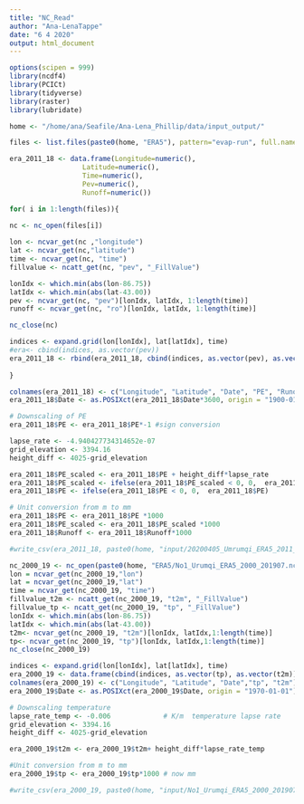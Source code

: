 ```yaml
---
title: "NC_Read"
author: "Ana-LenaTappe"
date: "6 4 2020"
output: html_document
---
```

```r
options(scipen = 999)   
library(ncdf4)
library(PCICt)
library(tidyverse)
library(raster)
library(lubridate)

home <- "/home/ana/Seafile/Ana-Lena_Phillip/data/input_output/"
```

```r
files <- list.files(paste0(home, "ERA5"), pattern="evap-run", full.names = TRUE)

era_2011_18 <- data.frame(Longitude=numeric(),
                  Latitude=numeric(),
                  Time=numeric(),
                  Pev=numeric(),
                  Runoff=numeric())

for( i in 1:length(files)){
 
nc <- nc_open(files[i])

lon <- ncvar_get(nc ,"longitude")
lat <- ncvar_get(nc,"latitude")
time <- ncvar_get(nc, "time")
fillvalue <- ncatt_get(nc, "pev", "_FillValue")

lonIdx <- which.min(abs(lon-86.75))
latIdx <- which.min(abs(lat-43.00))
pev <- ncvar_get(nc, "pev")[lonIdx, latIdx, 1:length(time)]
runoff <- ncvar_get(nc, "ro")[lonIdx, latIdx, 1:length(time)]

nc_close(nc)

indices <- expand.grid(lon[lonIdx], lat[latIdx], time)
#era<- cbind(indices, as.vector(pev))
era_2011_18 <- rbind(era_2011_18, cbind(indices, as.vector(pev), as.vector(runoff)))
  
}

colnames(era_2011_18) <- c("Longitude", "Latitude", "Date", "PE", "Runoff")
era_2011_18$Date <- as.POSIXct(era_2011_18$Date*3600, origin = "1900-01-01")

# Downscaling of PE
era_2011_18$PE <- era_2011_18$PE*-1 #sign conversion

lapse_rate <- -4.940427734314652e-07
grid_elevation <- 3394.16
height_diff <- 4025-grid_elevation

era_2011_18$PE_scaled <- era_2011_18$PE + height_diff*lapse_rate
era_2011_18$PE_scaled <- ifelse(era_2011_18$PE_scaled < 0, 0,  era_2011_18$PE_scaled)
era_2011_18$PE <- ifelse(era_2011_18$PE < 0, 0,  era_2011_18$PE)

# Unit conversion from m to mm
era_2011_18$PE <- era_2011_18$PE *1000
era_2011_18$PE_scaled <- era_2011_18$PE_scaled *1000
era_2011_18$Runoff <- era_2011_18$Runoff*1000

#write_csv(era_2011_18, paste0(home, "input/20200405_Umrumqi_ERA5_2011_2018.csv"))
```

```r
nc_2000_19 <- nc_open(paste0(home, "ERA5/No1_Urumqi_ERA5_2000_201907.nc"))          
lon = ncvar_get(nc_2000_19,"lon") 
lat = ncvar_get(nc_2000_19,"lat")
time = ncvar_get(nc_2000_19, "time")
fillvalue_t2m <- ncatt_get(nc_2000_19, "t2m", "_FillValue")
fillvalue_tp <- ncatt_get(nc_2000_19, "tp", "_FillValue")
lonIdx <- which.min(abs(lon-86.75))
latIdx <- which.min(abs(lat-43.00))
t2m<- ncvar_get(nc_2000_19, "t2m")[lonIdx, latIdx,1:length(time)]
tp<- ncvar_get(nc_2000_19, "tp")[lonIdx, latIdx,1:length(time)]
nc_close(nc_2000_19)

indices <- expand.grid(lon[lonIdx], lat[latIdx], time)
era_2000_19 <- data.frame(cbind(indices, as.vector(tp), as.vector(t2m)))
colnames(era_2000_19) <- c("Longitude", "Latitude", "Date","tp", "t2m")
era_2000_19$Date <- as.POSIXct(era_2000_19$Date, origin = "1970-01-01")

# Downscaling temperature
lapse_rate_temp <- -0.006             # K/m  temperature lapse rate
grid_elevation <- 3394.16
height_diff <- 4025-grid_elevation

era_2000_19$t2m <- era_2000_19$t2m+ height_diff*lapse_rate_temp

#Unit conversion from m to mm
era_2000_19$tp <- era_2000_19$tp*1000 # now mm

#write_csv(era_2000_19, paste0(home, "input/No1_Urumqi_ERA5_2000_201907.csv"))

```
